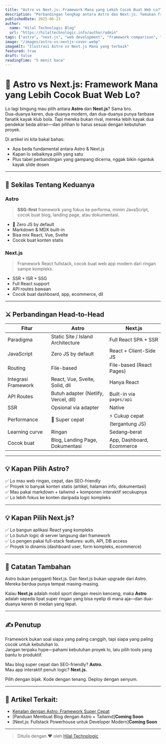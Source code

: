 ```yaml
---
title: "Astro vs Next.js: Framework Mana yang Lebih Cocok Buat Web Lo?"
description: "Perbandingan lengkap antara Astro dan Next.js. Temukan framework terbaik untuk proyek web kamu—blog, landing page, atau web app modern."
publishedDate: 2025-06-23
author:
  name: "Hilal Technologic Blog"
  url: "https://hilaltechnologic.info/author/admin"
tags: ["astro", "next.js", "web development", "framework comparison", "javascript", "react", "frontend"]
image: "/images/astro-vs-nextjs-cover.webp"
imageAlt: "Ilustrasi Astro vs Next.js Mana yang terbaik"
featured: true
draft: false
readingTime: "5 menit baca"
---
```



# 🚀 Astro vs Next.js: Framework Mana yang Lebih Cocok Buat Web Lo?

Lo lagi bingung mau pilih antara **Astro** dan **Next.js**? Sama bro.  
Dua-duanya keren, dua-duanya modern, dan dua-duanya punya fanbase fanatik kayak klub bola. Tapi mereka bukan rival, mereka lebih kayak dua pendekar beda aliran—dan pilihan lo harus sesuai dengan kebutuhan proyek.

Di artikel ini kita bakal bahas:
- Apa beda fundamental antara Astro & Next.js  
- Kapan lo sebaiknya pilih yang satu  
- Plus tabel perbandingan yang gampang dicerna, nggak bikin ngantuk kayak slide dosen

---

## 🌌 Sekilas Tentang Keduanya

### Astro
> **SSG-first** framework yang fokus ke performa, minim JavaScript, cocok buat blog, landing page, atau dokumentasi.

- 🚫 Zero JS by default  
- Markdown & MDX built-in  
- Bisa mix React, Vue, Svelte  
- Cocok buat konten statis

### Next.js
> Framework React fullstack, cocok buat web app modern dari ringan sampe kompleks.

- SSR + ISR + SSG  
- Full React support  
- API routes bawaan  
- Cocok buat dashboard, app, ecommerce, dll

---

## ⚔️ Perbandingan Head-to-Head

| Fitur                  | **Astro**                                | **Next.js**                             |
|------------------------|-------------------------------------------|------------------------------------------|
| Paradigma              | Static Site / Island Architecture         | Full React SPA + SSR                     |
| JavaScript             | Zero JS by default                        | React + Client-Side JS                   |
| Routing                | File-based                                | File-based (React Pages)                 |
| Integrasi Framework    | React, Vue, Svelte, Solid, dll            | Hanya React                              |
| API Routes             | Butuh adapter (Netlify, Vercel, dll)      | Built-in via `pages/api`                 |
| SSR                   | Opsional via adapter                      | Native                                    |
| Performance            | 🚀 Super cepat                             | ⚡ Cukup cepat (tergantung JS)            |
| Learning curve         | Ringan                                    | Sedang–berat                             |
| Cocok buat             | Blog, Landing Page, Dokumentasi          | App, Dashboard, Ecommerce                |

---

## 💡 Kapan Pilih Astro?

✅ Lo mau web ringan, cepat, dan SEO-friendly  
✅ Proyek lo banyak konten statis (artikel, halaman info, dokumentasi)  
✅ Mau pakai markdown + tailwind + komponen interaktif secukupnya  
✅ Lo lebih fokus ke konten daripada logic kompleks

---

## 💡 Kapan Pilih Next.js?

✅ Lo bangun aplikasi React yang kompleks  
✅ Lo butuh logic di server langsung dari framework  
✅ Lo pengen pakai full-stack features: auth, API, DB access  
✅ Proyek lo dinamis (dashboard user, form kompleks, ecommerce)

---

## 🧠 Catatan Tambahan

Astro bukan pengganti Next.js. Dan Next.js bukan upgrade dari Astro.  
Mereka berdua punya tempat masing-masing.

Kalau **Next.js** adalah mobil sport dengan mesin kenceng, maka **Astro** adalah sepeda lipat super ringan yang bisa nyelip di mana aja—dan dua-duanya keren di medan yang tepat.

---

## ✍️ Penutup

Framework bukan soal siapa yang paling canggih, tapi siapa yang paling cocok untuk kebutuhan lo.  
Jangan terpaku hype—pahami kebutuhan proyek lo, lalu pilih tools yang bantu lo produktif.

Mau blog super cepat dan SEO-friendly? **Astro.**  
Mau app interaktif penuh logic? **Next.js.**

Pilih dengan bijak. Kode dengan tenang. Deploy dengan senyum.

---

## 🔗 Artikel Terkait:

- [Kenalan dengan Astro: Framework Super Cepat](https://hilaltechnologic.info/blog/kenalan-dengan-astro-framework)
- [Panduan Membuat Blog dengan Astro + Tailwind]**Coming Soon**
- [Next.js: Fullstack Powerhouse untuk Developer Modern]**Coming Soon**

---

> Ditulis dengan ❤️ oleh [Hilal Technologic](https://hilaltechnologic.info)